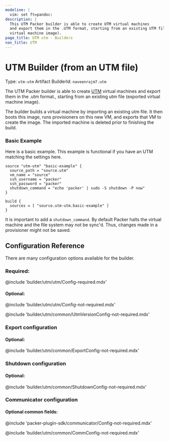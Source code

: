 ```yaml
---
modeline: |
  vim: set ft=pandoc:
description: |
  This UTM Packer builder is able to create UTM virtual machines
  and export them in the .UTM format, starting from an existing UTM file (exported
  virtual machine image).
page_title: UTM utm - Builders
nav_title: UTM
---
```


# UTM Builder (from an UTM file)

Type: `utm-utm`
Artifact BuilderId: `naveenrajm7.utm`

The UTM Packer builder is able to create
[UTM](https://mac.getutm.app/) virtual machines and export them in
the .utm format., starting from an existing utm file (exported virtual machine
image).

The builder builds a virtual machine by importing an existing utm file.
It then boots this image, runs provisioners on this new VM, and exports that VM
to create the image. The imported machine is deleted prior to finishing the
build.

<!--
  A basic example on the usage of the builder. Multiple examples
  can be provided to highlight various build configurations.
-->
### Basic Example

Here is a basic example. This example is functional if you have an UTM matching
the settings here.

```hcl
source "utm-utm" "basic-example" {
  source_path = "source.utm"
  vm_name = "source"
  ssh_username = "packer"
  ssh_password = "packer"
  shutdown_command = "echo 'packer' | sudo -S shutdown -P now"
}

build {
  sources = [ "source.utm-utm.basic-example" ]
}
```

It is important to add a `shutdown_command`. By default Packer halts the virtual
machine and the file system may not be sync'd. Thus, changes made in a
provisioner might not be saved.

<!-- Builder Configuration Fields -->
## Configuration Reference

There are many configuration options available for the builder.

### Required:

@include 'builder/utm/utm/Config-required.mdx'


<!--
  Optional Configuration Fields

  Configuration options that are not required or have reasonable defaults
  should be listed under the optionals section. Defaults values should be
  noted in the description of the field
-->

#### Optional:

@include 'builder/utm/utm/Config-not-required.mdx'

@include 'builder/utm/common/UtmVersionConfig-not-required.mdx'


### Export configuration

#### Optional:

@include 'builder/utm/common/ExportConfig-not-required.mdx'

### Shutdown configuration

#### Optional:

@include 'builder/utm/common/ShutdownConfig-not-required.mdx'

### Communicator configuration

#### Optional common fields:

@include 'packer-plugin-sdk/communicator/Config-not-required.mdx'

@include 'builder/utm/common/CommConfig-not-required.mdx'
